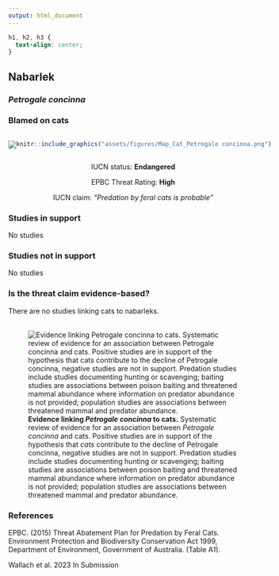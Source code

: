 ```yaml
---
output: html_document
---
```

```css
h1, h2, h3 {
  text-align: center;
}
```

## **Nabarlek**
### *Petrogale concinna*
### Blamed on cats

:::: {style="display: flex;"}

[![](assets/photos/Petrogale concinna.png)](https://www.inaturalist.org/photos/114216997?size=original)

::: {}

:::

::: {}
  ```r
  knitr::include_graphics("assets/figures/Map_Cat_Petrogale concinna.png")
  ```
:::

::::
<center>
IUCN status: **Endangered**

EPBC Threat Rating: **High**

IUCN claim: *"Predation by feral cats is probable"*

</center>

### Studies in support

No studies

### Studies not in support

No studies

### Is the threat claim evidence-based?

There are no studies linking cats to nabarleks.
<br>
<br>

![**Evidence linking *Petrogale concinna* to cats.** Systematic review of evidence for an association between *Petrogale concinna* and cats. Positive studies are in support of the hypothesis that *cats* contribute to the decline of Petrogale concinna, negative studies are not in support. Predation studies include studies documenting hunting or scavenging; baiting studies are associations between poison baiting and threatened mammal abundance where information on predator abundance is not provided; population studies are associations between threatened mammal and predator abundance.](assets/figures/Main_Evidence_Cat_Petrogale concinna.png)

### References



EPBC. (2015) Threat Abatement Plan for Predation by Feral Cats. Environment Protection and Biodiversity Conservation Act 1999, Department of Environment, Government of Australia. (Table A1).

Wallach et al. 2023 In Submission

